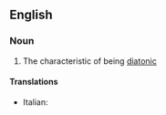 ==English==

===Noun===
{{en-noun|-}}

# {{music}} The characteristic of being [[diatonic]]

====Translations====
{{trans-top|diatonism}}
* Italian: {{t-|it|diatonismo|m}}
{{trans-mid}}
{{trans-bottom}}